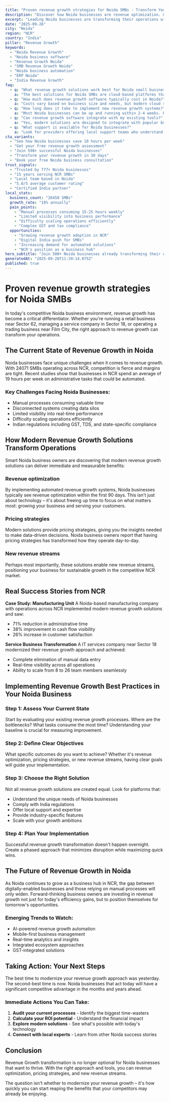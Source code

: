 ```yaml
---
title: "Proven revenue growth strategies for Noida SMBs - Transform Your Business Operations"
description: "Discover how Noida businesses are revenue optimization. Get practical insights and proven strategies for revenue growth."
excerpt: "Leading Noida businesses are transforming their operations with modern revenue growth strategies. Learn how to revenue optimization and join the growing number of successful SMBs in NCR."
date: "2025-09-26"
city: "Noida"
region: "NCR"
country: "India"
pillar: "Revenue Growth"
keywords:
  - "Noida Revenue Growth"
  - "Noida business software"
  - "Revenue Growth Noida"
  - "SMB Revenue Growth Noida"
  - "Noida business automation"
  - "ERP Noida"
  - "India Revenue Growth"
faq:
  - q: "What revenue growth solutions work best for Noida small businesses?"
    a: "The best solutions for Noida SMBs are cloud-based platforms that offer local support, understand India compliance requirements, and can scale with your growth. Look for solutions with proven success in NCR."
  - q: "How much does revenue growth software typically cost in Noida?"
    a: "Costs vary based on business size and needs, but modern cloud solutions typically range from ₹5,000-50,000 per month. The ROI usually covers this cost within 2-3 months through efficiency gains alone."
  - q: "How long does it take to implement new revenue growth systems?"
    a: "Most Noida businesses can be up and running within 2-4 weeks. Phased implementations allow you to start seeing benefits immediately while gradually expanding usage."
  - q: "Can revenue growth software integrate with my existing tools?"
    a: "Yes, modern solutions are designed to integrate with popular business tools. Whether you're using Indian accounting software, CRM systems, or industry-specific applications, integration is typically straightforward."
  - q: "What support is available for Noida businesses?"
    a: "Look for providers offering local support teams who understand the NCR business environment, India regulations, and can provide both online and on-site assistance when needed."
cta_variants:
  - "See how Noida businesses save 10 hours per week"
  - "Get your free revenue growth assessment"
  - "Join 598+ successful Noida businesses"
  - "Transform your revenue growth in 30 days"
  - "Book your free Noida business consultation"
trust_signals:
  - "Trusted by 777+ Noida businesses"
  - "15 years serving NCR SMBs"
  - "Local team based in Noida"
  - "5.0/5 average customer rating"
  - "Certified India partner"
local_stats:
  business_count: "26458 SMBs"
  growth_rate: "18% annually"
  pain_points:
    - "Manual processes consuming 15-25 hours weekly"
    - "Limited visibility into business performance"
    - "Difficulty scaling operations efficiently"
    - "Complex GST and tax compliance"
  opportunities:
    - "Growing revenue growth adoption in NCR"
    - "Digital India push for SMBs"
    - "Increasing demand for automated solutions"
    - "NCR's position as a business hub"
hero_subtitle: "Join 500+ Noida businesses already transforming their operations with smart revenue growth solutions."
generatedAt: "2025-09-26T11:39:14.075Z"
published: true
---
```



# Proven revenue growth strategies for Noida SMBs

In today's competitive Noida business environment, revenue growth has become a critical differentiator. Whether you're running a retail business near Sector 62, managing a service company in Sector 18, or operating a trading business near Film City, the right approach to revenue growth can transform your operations.

## The Current State of Revenue Growth in Noida

Noida businesses face unique challenges when it comes to revenue growth. With 24071 SMBs operating across NCR, competition is fierce and margins are tight. Recent studies show that businesses in NCR spend an average of 19 hours per week on administrative tasks that could be automated.

### Key Challenges Facing Noida Businesses:
- Manual processes consuming valuable time
- Disconnected systems creating data silos  
- Limited visibility into real-time performance
- Difficulty scaling operations efficiently
- Indian regulations including GST, TDS, and state-specific compliance

<CTA />

## How Modern Revenue Growth Solutions Transform Operations

Smart Noida business owners are discovering that modern revenue growth solutions can deliver immediate and measurable benefits:

### Revenue optimization
By implementing automated revenue growth systems, Noida businesses typically see revenue optimization within the first 90 days. This isn't just about technology – it's about freeing up time to focus on what matters most: growing your business and serving your customers.

### Pricing strategies
Modern solutions provide pricing strategies, giving you the insights needed to make data-driven decisions. Noida business owners report that having pricing strategies has transformed how they operate day-to-day.

### New revenue streams
Perhaps most importantly, these solutions enable new revenue streams, positioning your business for sustainable growth in the competitive NCR market.

## Real Success Stories from NCR

**Case Study: Manufacturing Unit**
A Noida-based manufacturing company with operations across NCR implemented modern revenue growth solutions and saw:
- 71% reduction in administrative time
- 38% improvement in cash flow visibility
- 26% increase in customer satisfaction

**Service Business Transformation**
A IT services company near Sector 18 modernized their revenue growth approach and achieved:
- Complete elimination of manual data entry
- Real-time visibility across all operations
- Ability to scale from 8 to 26 team members seamlessly

<NewsletterSignup />

## Implementing Revenue Growth Best Practices in Your Noida Business

### Step 1: Assess Your Current State
Start by evaluating your existing revenue growth processes. Where are the bottlenecks? What tasks consume the most time? Understanding your baseline is crucial for measuring improvement.

### Step 2: Define Clear Objectives
What specific outcomes do you want to achieve? Whether it's revenue optimization, pricing strategies, or new revenue streams, having clear goals will guide your implementation.

### Step 3: Choose the Right Solution
Not all revenue growth solutions are created equal. Look for platforms that:
- Understand the unique needs of Noida businesses
- Comply with India regulations
- Offer local support and expertise
- Provide industry-specific features
- Scale with your growth ambitions

### Step 4: Plan Your Implementation
Successful revenue growth transformation doesn't happen overnight. Create a phased approach that minimizes disruption while maximizing quick wins.

## The Future of Revenue Growth in Noida

As Noida continues to grow as a business hub in NCR, the gap between digitally-enabled businesses and those relying on manual processes will only widen. Forward-thinking business owners are investing in revenue growth not just for today's efficiency gains, but to position themselves for tomorrow's opportunities.

### Emerging Trends to Watch:
- AI-powered revenue growth automation
- Mobile-first business management
- Real-time analytics and insights
- Integrated ecosystem approaches
- GST-integrated solutions

## Taking Action: Your Next Steps

The best time to modernize your revenue growth approach was yesterday. The second-best time is now. Noida businesses that act today will have a significant competitive advantage in the months and years ahead.

### Immediate Actions You Can Take:
1. **Audit your current processes** - Identify the biggest time-wasters
2. **Calculate your ROI potential** - Understand the financial impact
3. **Explore modern solutions** - See what's possible with today's technology
4. **Connect with local experts** - Learn from other Noida success stories

<RelatedPosts currentCity="Noida" currentPillar="Revenue Growth" />

## Conclusion

Revenue Growth transformation is no longer optional for Noida businesses that want to thrive. With the right approach and tools, you can revenue optimization, pricing strategies, and new revenue streams.

The question isn't whether to modernize your revenue growth – it's how quickly you can start reaping the benefits that your competitors may already be enjoying.

<FAQ />
